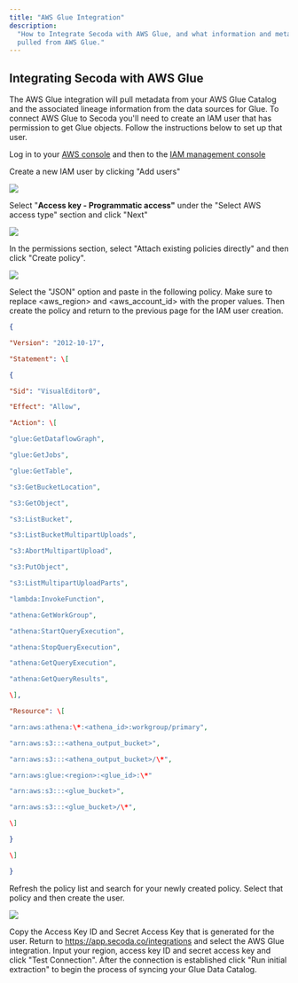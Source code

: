 ```yaml
---
title: "AWS Glue Integration"
description:
  "How to Integrate Secoda with AWS Glue, and what information and metadata is
  pulled from AWS Glue."
---
```


## Integrating Secoda with AWS Glue

The AWS Glue integration will pull metadata from your AWS Glue Catalog and the
associated lineage information from the data sources for Glue. To connect AWS
Glue to Secoda you'll need to create an IAM user that has permission to get Glue
objects. Follow the instructions below to set up that user.

Log in to your
[AWS console](https://us-east-1.console.aws.amazon.com/console/home?region=us-east-1)
and then to the
[IAM management console](https://us-east-1.console.aws.amazon.com/iamv2/home?region=us-east-1#/home)

Create a new IAM user by clicking "Add users"

![](https://3544070331-files.gitbook.io/~/files/v0/b/gitbook-x-prod.appspot.com/o/spaces%2FqxbfBjqa19PllrcxgKxO%2Fuploads%2FZTgGhN6lBEr45BWoSdQE%2Fimage.png?alt=media&token=9cc47918-2585-4ffd-a4b8-d2d2f63ef6bb)

Select "**Access key - Programmatic access"** under the "Select AWS access type"
section and click "Next"

![](https://3544070331-files.gitbook.io/~/files/v0/b/gitbook-x-prod.appspot.com/o/spaces%2FqxbfBjqa19PllrcxgKxO%2Fuploads%2FUnz4axlRe9UixquspYnR%2Fimage.png?alt=media&token=b83a21f3-46dc-4a07-a46b-abdbd35b1932)

In the permissions section, select "Attach existing policies directly" and then
click "Create policy".

![](https://3544070331-files.gitbook.io/~/files/v0/b/gitbook-x-prod.appspot.com/o/spaces%2FqxbfBjqa19PllrcxgKxO%2Fuploads%2FrfxnLaz0HE0LV0PSsMCI%2Fimage.png?alt=media&token=4ea50637-5e9e-44e5-8001-7b00855b3abc)

Select the "JSON" option and paste in the following policy. Make sure to replace
\<aws_region\> and \<aws_account_id\> with the proper values. Then create the
policy and return to the previous page for the IAM user creation.

```json
{

"Version": "2012-10-17",

"Statement": \[

{

"Sid": "VisualEditor0",

"Effect": "Allow",

"Action": \[

"glue:GetDataflowGraph",

"glue:GetJobs",

"glue:GetTable",

"s3:GetBucketLocation",

"s3:GetObject",

"s3:ListBucket",

"s3:ListBucketMultipartUploads",

"s3:AbortMultipartUpload",

"s3:PutObject",

"s3:ListMultipartUploadParts",

"lambda:InvokeFunction",

"athena:GetWorkGroup",

"athena:StartQueryExecution",

"athena:StopQueryExecution",

"athena:GetQueryExecution",

"athena:GetQueryResults",

\],

"Resource": \[

"arn:aws:athena:\*:<athena_id>:workgroup/primary",

"arn:aws:s3:::<athena_output_bucket>",

"arn:aws:s3:::<athena_output_bucket>/\*",

"arn:aws:glue:<region>:<glue_id>:\*"

"arn:aws:s3:::<glue_bucket>",

"arn:aws:s3:::<glue_bucket>/\*",

\]

}

\]

}
```

Refresh the policy list and search for your newly created policy. Select that
policy and then create the user.

![](https://3544070331-files.gitbook.io/~/files/v0/b/gitbook-x-prod.appspot.com/o/spaces%2FqxbfBjqa19PllrcxgKxO%2Fuploads%2FCvt7qla3v0z2jGLPfgbZ%2Fimage.png?alt=media&token=c2a9cac1-25cf-46e4-9b23-a85456c2d1eb)

Copy the Access Key ID and Secret Access Key that is generated for the user.
Return to https://app.secoda.co/integrations and select the AWS Glue
integration. Input your region, access key ID and secret access key and click
"Test Connection". After the connection is established click "Run initial
extraction" to begin the process of syncing your Glue Data Catalog.

